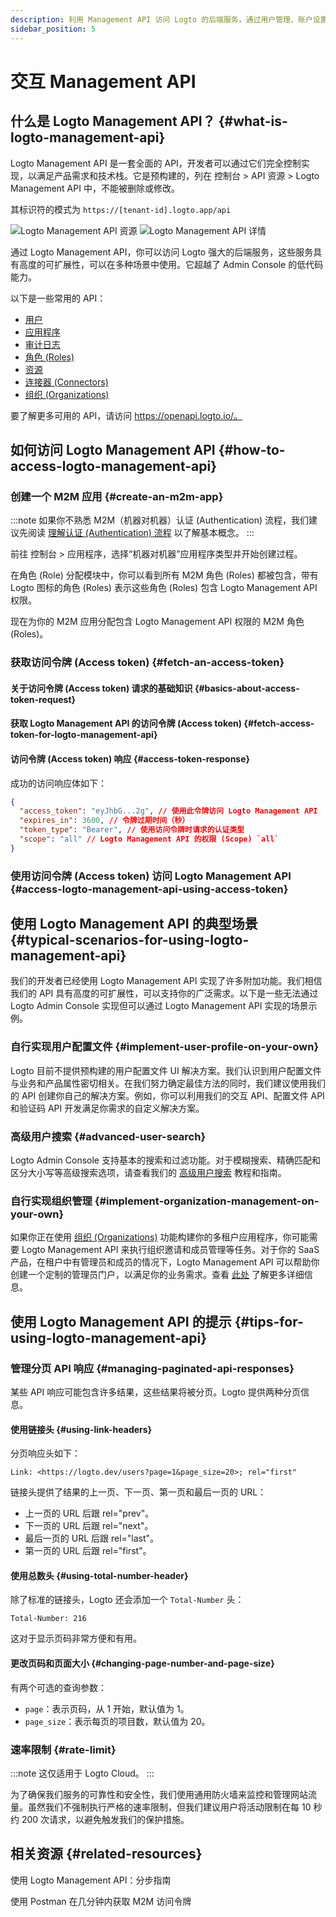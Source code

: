 ```yaml
---
description: 利用 Management API 访问 Logto 的后端服务，通过用户管理、账户设置、身份验证和多租户架构扩展你的 CIAM 系统。
sidebar_position: 5
---
```



# 交互 Management API

## 什么是 Logto Management API？ \{#what-is-logto-management-api}

Logto Management API 是一套全面的 API，开发者可以通过它们完全控制实现，以满足产品需求和技术栈。它是预构建的，列在 <CloudLink to="/api-resources">控制台 > API 资源 > Logto Management API</CloudLink> 中，不能被删除或修改。

其标识符的模式为 `https://[tenant-id].logto.app/api`

<img alt="Logto Management API 资源" src="/img/assets/logto-management-api-resource.webp" />

<img alt="Logto Management API 详情" src="/img/assets/logto-management-api-details.webp" />

通过 Logto Management API，你可以访问 Logto 强大的后端服务，这些服务具有高度的可扩展性，可以在多种场景中使用。它超越了 Admin Console 的低代码能力。

以下是一些常用的 API：

- [用户](https://openapi.logto.io/operation/operation-getuser)
- [应用程序](https://openapi.logto.io/operation/operation-listapplications)
- [审计日志](https://openapi.logto.io/operation/operation-listlogs)
- [角色 (Roles)](https://openapi.logto.io/operation/operation-listroles)
- [资源](https://openapi.logto.io/operation/operation-listresources)
- [连接器 (Connectors)](https://openapi.logto.io/operation/operation-listconnectors)
- [组织 (Organizations)](https://openapi.logto.io/operation/operation-listorganizations)

要了解更多可用的 API，请访问 https://openapi.logto.io/。

## 如何访问 Logto Management API \{#how-to-access-logto-management-api}

### 创建一个 M2M 应用 \{#create-an-m2m-app}

:::note
如果你不熟悉 M2M（机器对机器）认证 (Authentication) 流程，我们建议先阅读 [理解认证 (Authentication) 流程](/integrate-logto/integrate-logto-into-your-application/understand-authentication-flow/#machine-to-machine-authentication-flow) 以了解基本概念。
:::

前往 <CloudLink to="/applications">控制台 > 应用程序</CloudLink>，选择“机器对机器”应用程序类型并开始创建过程。

<M2mRoleAssignment />

在角色 (Role) 分配模块中，你可以看到所有 M2M 角色 (Roles) 都被包含，带有 Logto 图标的角色 (Roles) 表示这些角色 (Roles) 包含 Logto Management API 权限。

现在为你的 M2M 应用分配包含 Logto Management API 权限的 M2M 角色 (Roles)。

### 获取访问令牌 (Access token) \{#fetch-an-access-token}

#### 关于访问令牌 (Access token) 请求的基础知识 \{#basics-about-access-token-request}

<BasicsAboutAccessTokenRequest />

#### 获取 Logto Management API 的访问令牌 (Access token) \{#fetch-access-token-for-logto-management-api}

<FetchAccessTokenForLogtoManagementApi />

#### 访问令牌 (Access token) 响应 \{#access-token-response}

成功的访问响应体如下：

```json
{
  "access_token": "eyJhbG...2g", // 使用此令牌访问 Logto Management API
  "expires_in": 3600, // 令牌过期时间（秒）
  "token_type": "Bearer", // 使用访问令牌时请求的认证类型
  "scope": "all" // Logto Management API 的权限 (Scope) `all`
}
```

<M2mAccessTokenNote />

### 使用访问令牌 (Access token) 访问 Logto Management API \{#access-logto-management-api-using-access-token}

<AccessTokenUsage />

<AccessLogtoManagementApiUsingAccessToken />

## 使用 Logto Management API 的典型场景 \{#typical-scenarios-for-using-logto-management-api}

我们的开发者已经使用 Logto Management API 实现了许多附加功能。我们相信我们的 API 具有高度的可扩展性，可以支持你的广泛需求。以下是一些无法通过 Logto Admin Console 实现但可以通过 Logto Management API 实现的场景示例。

### 自行实现用户配置文件 \{#implement-user-profile-on-your-own}

Logto 目前不提供预构建的用户配置文件 UI 解决方案。我们认识到用户配置文件与业务和产品属性密切相关。在我们努力确定最佳方法的同时，我们建议使用我们的 API 创建你自己的解决方案。例如，你可以利用我们的交互 API、配置文件 API 和验证码 API 开发满足你需求的自定义解决方案。

### 高级用户搜索 \{#advanced-user-search}

Logto Admin Console 支持基本的搜索和过滤功能。对于模糊搜索、精确匹配和区分大小写等高级搜索选项，请查看我们的 [高级用户搜索](/user-management/advanced-user-search) 教程和指南。

### 自行实现组织管理 \{#implement-organization-management-on-your-own}

如果你正在使用 [组织 (Organizations)](/organizations) 功能构建你的多租户应用程序，你可能需要 Logto Management API 来执行组织邀请和成员管理等任务。对于你的 SaaS 产品，在租户中有管理员和成员的情况下，Logto Management API 可以帮助你创建一个定制的管理员门户，以满足你的业务需求。查看 [此处](/end-user-flows/organization-experience/) 了解更多详细信息。

## 使用 Logto Management API 的提示 \{#tips-for-using-logto-management-api}

### 管理分页 API 响应 \{#managing-paginated-api-responses}

某些 API 响应可能包含许多结果，这些结果将被分页。Logto 提供两种分页信息。

#### 使用链接头 \{#using-link-headers}

分页响应头如下：

```
Link: <https://logto.dev/users?page=1&page_size=20>; rel="first"
```

链接头提供了结果的上一页、下一页、第一页和最后一页的 URL：

- 上一页的 URL 后跟 rel="prev"。
- 下一页的 URL 后跟 rel="next"。
- 最后一页的 URL 后跟 rel="last"。
- 第一页的 URL 后跟 rel="first"。

#### 使用总数头 \{#using-total-number-header}

除了标准的链接头，Logto 还会添加一个 `Total-Number` 头：

```
Total-Number: 216
```

这对于显示页码非常方便和有用。

#### 更改页码和页面大小 \{#changing-page-number-and-page-size}

有两个可选的查询参数：

- `page`：表示页码，从 1 开始，默认值为 1。
- `page_size`：表示每页的项目数，默认值为 20。

### 速率限制 \{#rate-limit}

:::note
这仅适用于 Logto Cloud。
:::

为了确保我们服务的可靠性和安全性，我们使用通用防火墙来监控和管理网站流量。虽然我们不强制执行严格的速率限制，但我们建议用户将活动限制在每 10 秒约 200 次请求，以避免触发我们的保护措施。

## 相关资源 \{#related-resources}

<Url href="https://blog.logto.io/management-api">使用 Logto Management API：分步指南</Url>

<Url href="https://blog.logto.io/use-postman-to-obtain-m2m-access-token">
  使用 Postman 在几分钟内获取 M2M 访问令牌
</Url>
